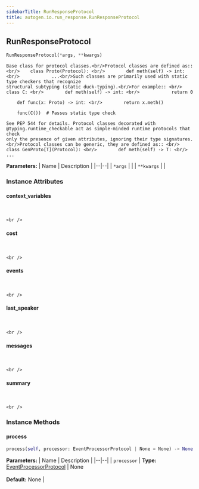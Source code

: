 ```yaml
---
sidebarTitle: RunResponseProtocol
title: autogen.io.run_response.RunResponseProtocol
---
```

<h2 id="autogen.io.run_response.RunResponseProtocol" class="doc doc-heading">
    <code class="doc-symbol doc-symbol-heading doc-symbol-class"></code>
    <span class="doc doc-object-name doc-class-name">RunResponseProtocol</span>
</h2>

```python
RunResponseProtocol(*args, **kwargs)
```

    Base class for protocol classes.<br/>Protocol classes are defined as:: <br/>    class Proto(Protocol): <br/>        def meth(self) -> int: <br/>            ...<br/>Such classes are primarily used with static type checkers that recognize
    structural subtyping (static duck-typing).<br/>For example:: <br/>    class C: <br/>        def meth(self) -> int: <br/>            return 0
    
        def func(x: Proto) -> int: <br/>        return x.meth()
    
        func(C())  # Passes static type check
    
    See PEP 544 for details. Protocol classes decorated with
    @typing.runtime_checkable act as simple-minded runtime protocols that check
    only the presence of given attributes, ignoring their type signatures.<br/>Protocol classes can be generic, they are defined as:: <br/>    class GenProto[T](Protocol): <br/>        def meth(self) -> T: <br/>            ...

<b>Parameters:</b>
| Name | Description |
|--|--|
| `*args` |  |
| `**kwargs` |  |

### Instance Attributes

<code class="doc-symbol doc-symbol-heading doc-symbol-attribute"></code>
#### context_variables
<br />

    <br />

<code class="doc-symbol doc-symbol-heading doc-symbol-attribute"></code>
#### cost
<br />

    <br />

<code class="doc-symbol doc-symbol-heading doc-symbol-attribute"></code>
#### events
<br />

    <br />

<code class="doc-symbol doc-symbol-heading doc-symbol-attribute"></code>
#### last_speaker
<br />

    <br />

<code class="doc-symbol doc-symbol-heading doc-symbol-attribute"></code>
#### messages
<br />

    <br />

<code class="doc-symbol doc-symbol-heading doc-symbol-attribute"></code>
#### summary
<br />

    <br />

### Instance Methods

<code class="doc-symbol doc-symbol-heading doc-symbol-method"></code>
#### process

```python
process(self, processor: EventProcessorProtocol | None = None) -> None
```

    

<b>Parameters:</b>
| Name | Description |
|--|--|
| `processor` | **Type:** [EventProcessorProtocol](/docs/api-reference/autogen/io/EventProcessorProtocol) \| None<br/><br/>**Default:** None |

<br />